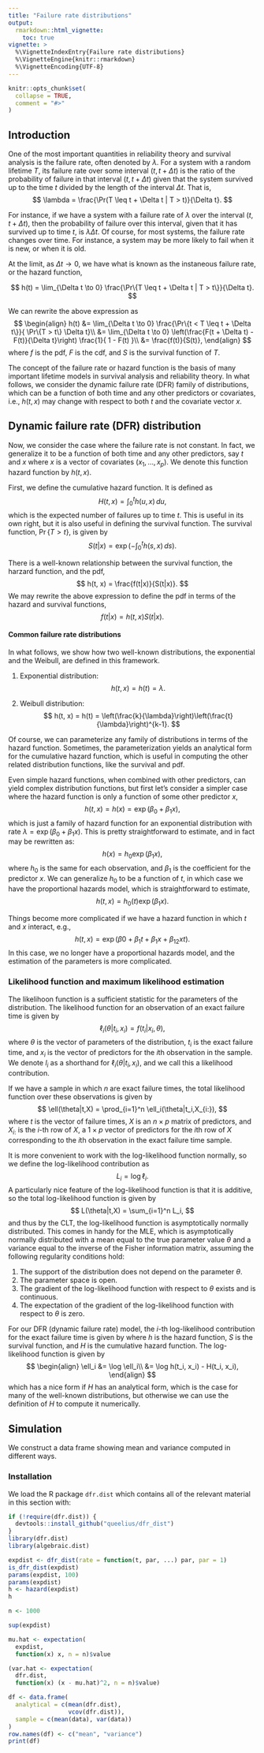```yaml
---
title: "Failure rate distributions"
output:
  rmarkdown::html_vignette:
    toc: true
vignette: >
  %\VignetteIndexEntry{Failure rate distributions}
  %\VignetteEngine{knitr::rmarkdown}
  %\VignetteEncoding{UTF-8}
---
```


```r
knitr::opts_chunk$set(
  collapse = TRUE,
  comment = "#>"
)
```

## Introduction

One of the most important quantities in reliability theory and
survival analysis is the failure rate, often denoted by $\lambda$.
For a system with a random lifetime $T$, its failure rate over some
interval $(t, t + \Delta t)$ is the ratio of the probability of
failure in that interval $(t, t + \Delta t)$ given that the
system survived up to the time $t$ divided by the length
of the interval $\Delta t$.
That is,
$$
  \lambda = \frac{\Pr(T \leq t + \Delta t | T > t)}{\Delta t}.
$$

For instance, if we have a system with a failure rate of $\lambda$
over the interval $(t, t + \Delta t)$, then the probability of failure
over this interval, given that it has survived up to time $t$, is
$\lambda \Delta t$.
Of course, for most systems, the failure rate changes over time. For
instance, a system may be more likely to fail when it is new, or when
it is old.

At the limit, as $\Delta t \to 0$, we have what is known as the
instaneous failure rate, or the hazard function,

$$
h(t) = \lim_{\Delta t \to 0}
  \frac{\Pr\{T \leq t + \Delta t | T > t\}}{\Delta t}.
$$

We can rewrite the above expression as
$$
\begin{align}
h(t)
  &= \lim_{\Delta t \to 0}
    \frac{\Pr\{t < T \leq t + \Delta t\}}{ \Pr\{T > t\} \Delta t}\\
  &= \lim_{\Delta t \to 0} \left(\frac{F(t + \Delta t) - F(t)}{\Delta t}\right)
      \frac{1}{ 1 - F(t) }\\
  &= \frac{f(t)}{S(t)},
\end{align}
$$
where $f$ is the pdf, $F$ is the cdf, and $S$ is the survival function of $T$.

The concept of the failure rate or hazard function is the basis of
many important lifetime models in survival analysis and reliability theory.
In what follows, we consider the dynamic failure rate (DFR) family of
distributions, which can be a function of both time and any other
predictors or covariates, i.e., $h(t, x)$ may change with respect to both
$t$ and the covariate vector $x$.

## Dynamic failure rate (DFR) distribution

Now, we consider the case where the failure rate is not constant. In fact,
we generalize it to be a function of both time and any other predictors, say
$t$ and $x$ where $x$ is a vector of covariates $(x_1,\ldots,x_p)$. We denote this function
hazard function by $h(t, x)$.

First, we define the cumulative hazard function. It is defined as
$$
H(t, x) = \int_0^t h(u, x) \, du,
$$
which is the expected number of failures up to time $t$. This is useful
in its own right, but it is also useful in defining the survival function.
The survival function, $\Pr\{T > t\}$, is given by
$$
S(t|x) = \exp\left(-\int_0^t h(s, x) \, ds\right).
$$

There is a well-known relationship between the survival function, the
harzard function, and the pdf,
$$
  h(t, x) =   \frac{f(t|x)}{S(t|x)}.
$$
We may rewrite the above expression to define the pdf in terms of the
hazard and survival functions,
$$
f(t|x) = h(t, x) S(t|x).
$$

#### Common failure rate distributions

In what follows, we show how two well-known distributions, the exponential
and the Weibull, are defined in this framework.

1. Exponential distribution:
   $$
     h(t, x) = h(t) = \lambda.
   $$

2. Weibull distribution:
   $$
     h(t, x) = h(t) =
     \left(\frac{k}{\lambda}\right)\left(\frac{t}{\lambda}\right)^{k-1}.
   $$

Of course, we can parameterize any family of distributions in terms of
the hazard function. Sometimes, the parameterization yields an analytical
form for the cumulative hazard function, which is useful in computing
the other related distribution functions, like the survival and pdf.

Even simple hazard functions, when combined with other predictors, can
yield complex distribution functions, but first let's consider a simpler
case where the hazard function is only a function of some other predictor
$x$,
$$
h(t, x) = h(x) = \exp(\beta_0 + \beta_1 x),
$$
which is just a family of hazard function for an exponential distribution with
rate $\lambda = \exp(\beta_0 + \beta_1 x)$. This is pretty straightforward
to estimate, and in fact may be rewritten as:
$$
h(x) = h_0 \exp(\beta_1 x),
$$
where $h_0$ is the same for each observation, and $\beta_1$ is the coefficient
for the predictor $x$. We can generalize $h_0$ to be a function of $t$, in which
case we have the proportional hazards model, which is straightforward to
estimate,
$$
h(t,x) = h_0(t) \exp(\beta_1 x).
$$

Things become more complicated if we have a hazard function  in which $t$
and $x$ interact, e.g., 
$$
h(t, x) = \exp(\beta0 + \beta_1 t + \beta_1 x + \beta_{1 2} x t).
$$
In this case, we no longer have a proportional hazards model, and the estimation of
the parameters is more complicated.

### Likelihood function and maximum likelihood estimation

The likelihoon function is a sufficient statistic for the parameters of
the distribution. The likelihood function for an observation of an exact
failure time is given by
$$
\ell_i(\theta|t_i,x_i) = f(t_i|x_i,\theta),
$$
where $\theta$ is the vector of parameters of the distribution, $t_i$ 
is the exact failure time, and $x_i$ is the vector of predictors 
for the $i$th observation in the sample. We denote $l_i$ as a shorthand
for $\ell_i(\theta|t_i,x_i)$, and we call this a likelihood contribution.

If we have a sample in which $n$ are exact failure times, the total
likelihood function over these observations is given by
$$
\ell(\theta|t,X) = \prod_{i=1}^n \ell_i(\theta|t_i,X_{i:}),
$$
where $t$ is the vector of failure times, $X$ is an $n \times p$ matrix
of predictors, and $X_{i:}$ is the $i$-th row of $X$, a $1 \times p$
vector of predictors for the $i$th row of $X$ corresponding to the $i$th
observation in the exact failure time sample.

It is more convenient to work with the log-likelihood function normally,
so we define the log-likelihood contribution as
$$
L_i = \log \ell_i.
$$
A particularly nice feature of the log-likelihood function is that it
is additive, so the total log-likelihood function is given by
$$
L(\theta|t,X) = \sum_{i=1}^n L_i,
$$
and thus by the CLT, the log-likelihood function is asymptotically
normally distributed. This comes in handy for the MLE, which is
asymptotically normally distributed with a mean equal to the true
parameter value $\theta$ and a variance equal to the inverse of the Fisher
information matrix, assuming the following regularity conditions hold:

(1) The support of the distribution does not depend on the parameter
    $\theta$.
(2) The parameter space is open.
(3) The gradient of the log-likelihood function with respect to
    $\theta$ exists and is continuous.
(4) The expectation of the gradient of the log-likelihood function
    with respect to $\theta$ is zero.

For our DFR (dynamic failure rate) model, the $i$-th log-likelihood contribution
for the exact failure time is given by
\begin{align}
\ell_i &= h(t_i, x_i) S(t_i|x_i)\\
       &= h(t_i, x_i) \exp\left(-H(t_i, x_i)\right)
\end{align}
where $h$ is the hazard function, $S$ is the survival function, and $H$
is the cumulative hazard function.
The log-likelihood function is given by
$$
\begin{align}
\ell_i &= \log \ell_i\\
       &= \log h(t_i, x_i) - H(t_i, x_i),
\end{align}
$$
which has a nice form if $H$ has an analytical form, which is the case
for many of the well-known distributions, but otherwise we can use the
definition of $H$ to compute it numerically.


## Simulation
We construct a data frame showing mean and variance computed in different ways.

### Installation

We load the R package `dfr.dist` which contains all of the
relevant material in this section with:

```r
if (!require(dfr.dist)) {
  devtools::install_github("queelius/dfr_dist")
}
library(dfr.dist)
library(algebraic.dist)
```


```r
expdist <- dfr_dist(rate = function(t, par, ...) par, par = 1)
is_dfr_dist(expdist)
params(expdist, 100)
params(expdist)
h <- hazard(expdist)
h
```


```r
n <- 1000

sup(expdist)

mu.hat <- expectation(
  expdist,
  function(x) x, n = n)$value

(var.hat <- expectation(
  dfr.dist,
  function(x) (x - mu.hat)^2, n = n)$value)

df <- data.frame(
  analytical = c(mean(dfr.dist),
                 vcov(dfr.dist)),
  sample = c(mean(data), var(data))
)
row.names(df) <- c("mean", "variance")
print(df)
```
